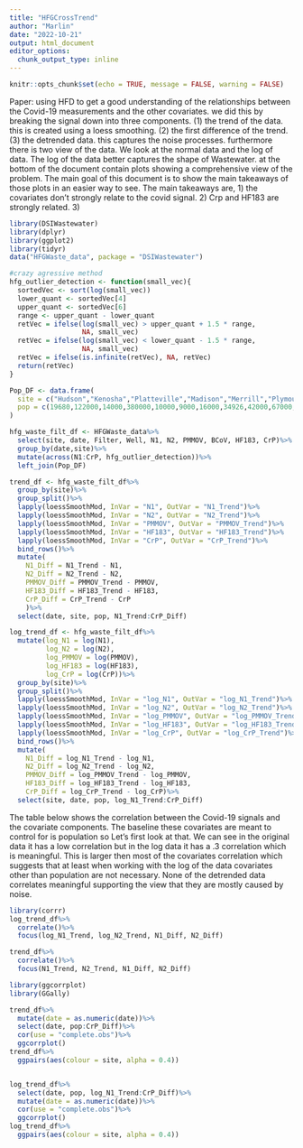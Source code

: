 ```yaml
---
title: "HFGCrossTrend"
author: "Marlin"
date: "2022-10-21"
output: html_document
editor_options: 
  chunk_output_type: inline
---
```


```r
knitr::opts_chunk$set(echo = TRUE, message = FALSE, warning = FALSE)
```

Paper:
using HFD to get a good understanding of the relationships between the Covid-19
measurements and the other covariates. we did this by breaking the signal down into
three components. (1) the trend of the data. this is created using a loess smoothing.
(2) the first difference of the trend. (3) the detrended data. this captures the noise
processes. furthermore there is two view of the data. We look at the normal data
and the log of data. The log of the data better captures the shape of Wastewater.
at the bottom of the document contain plots showing a comprehensive view of the
problem. The main goal of this document is to show the main takeaways of those plots
in an easier way to see. The main takeaways are, 1) the covariates don't strongly
relate to the covid signal. 2) Crp and HF183 are strongly related. 3)

```r
library(DSIWastewater)
library(dplyr)
library(ggplot2)
library(tidyr)
data("HFGWaste_data", package = "DSIWastewater")

```

```r

#crazy agressive method
hfg_outlier_detection <- function(small_vec){
  sortedVec <- sort(log(small_vec))
  lower_quant <- sortedVec[4]
  upper_quant <- sortedVec[6]
  range <- upper_quant - lower_quant
  retVec = ifelse(log(small_vec) > upper_quant + 1.5 * range,
                  NA, small_vec)
  retVec = ifelse(log(small_vec) < lower_quant - 1.5 * range,
                  NA, small_vec)
  retVec = ifelse(is.infinite(retVec), NA, retVec)
  return(retVec)
}

Pop_DF <- data.frame(
  site = c("Hudson","Kenosha","Platteville","Madison","Merrill","Plymouth","River Falls","Sun Prairie","Wausau","Oshkosh","Wausau"),
  pop = c(19680,122000,14000,380000,10000,9000,16000,34926,42000,67000,42000)
)

hfg_waste_filt_df <- HFGWaste_data%>%
  select(site, date, Filter, Well, N1, N2, PMMOV, BCoV, HF183, CrP)%>%
  group_by(date,site)%>%
  mutate(across(N1:CrP, hfg_outlier_detection))%>%
  left_join(Pop_DF)
```

```r
trend_df <- hfg_waste_filt_df%>%
  group_by(site)%>%
  group_split()%>%
  lapply(loessSmoothMod, InVar = "N1", OutVar = "N1_Trend")%>%
  lapply(loessSmoothMod, InVar = "N2", OutVar = "N2_Trend")%>%
  lapply(loessSmoothMod, InVar = "PMMOV", OutVar = "PMMOV_Trend")%>%
  lapply(loessSmoothMod, InVar = "HF183", OutVar = "HF183_Trend")%>%
  lapply(loessSmoothMod, InVar = "CrP", OutVar = "CrP_Trend")%>%
  bind_rows()%>%
  mutate(
    N1_Diff = N1_Trend - N1,
    N2_Diff = N2_Trend - N2,
    PMMOV_Diff = PMMOV_Trend - PMMOV,
    HF183_Diff = HF183_Trend - HF183,
    CrP_Diff = CrP_Trend - CrP
    )%>%
  select(date, site, pop, N1_Trend:CrP_Diff)
```



```r
log_trend_df <- hfg_waste_filt_df%>%
  mutate(log_N1 = log(N1),
         log_N2 = log(N2),
         log_PMMOV = log(PMMOV),
         log_HF183 = log(HF183),
         log_CrP = log(CrP))%>%
  group_by(site)%>%
  group_split()%>%
  lapply(loessSmoothMod, InVar = "log_N1", OutVar = "log_N1_Trend")%>%
  lapply(loessSmoothMod, InVar = "log_N2", OutVar = "log_N2_Trend")%>%
  lapply(loessSmoothMod, InVar = "log_PMMOV", OutVar = "log_PMMOV_Trend")%>%
  lapply(loessSmoothMod, InVar = "log_HF183", OutVar = "log_HF183_Trend")%>%
  lapply(loessSmoothMod, InVar = "log_CrP", OutVar = "log_CrP_Trend")%>%
  bind_rows()%>%
  mutate(
    N1_Diff = log_N1_Trend - log_N1,
    N2_Diff = log_N2_Trend - log_N2,
    PMMOV_Diff = log_PMMOV_Trend - log_PMMOV,
    HF183_Diff = log_HF183_Trend - log_HF183,
    CrP_Diff = log_CrP_Trend - log_CrP)%>%
  select(site, date, pop, log_N1_Trend:CrP_Diff)
```

The table below shows the correlation between the Covid-19 signals and the covariate
components. The baseline these covariates are meant to control for is population so
Let's first look at that. We can see in the original data it has a low correlation
but in the log data it has a .3 correlation which is meaningful. This is larger
then most of the covariates correlation which suggests that at least when working
with the log of the data covariates other than population are not necessary. None
of the detrended data correlates meaningful supporting the view that they are mostly
caused by noise.


```r
library(corrr)
log_trend_df%>%
  correlate()%>%
  focus(log_N1_Trend, log_N2_Trend, N1_Diff, N2_Diff)

trend_df%>% 
  correlate()%>% 
  focus(N1_Trend, N2_Trend, N1_Diff, N2_Diff)
```


```r
library(ggcorrplot)
library(GGally)

trend_df%>%
  mutate(date = as.numeric(date))%>%
  select(date, pop:CrP_Diff)%>%
  cor(use = "complete.obs")%>%
  ggcorrplot()
trend_df%>%
  ggpairs(aes(colour = site, alpha = 0.4))


log_trend_df%>%
  select(date, pop, log_N1_Trend:CrP_Diff)%>%
  mutate(date = as.numeric(date))%>%
  cor(use = "complete.obs")%>%
  ggcorrplot()
log_trend_df%>%
  ggpairs(aes(colour = site, alpha = 0.4))
```